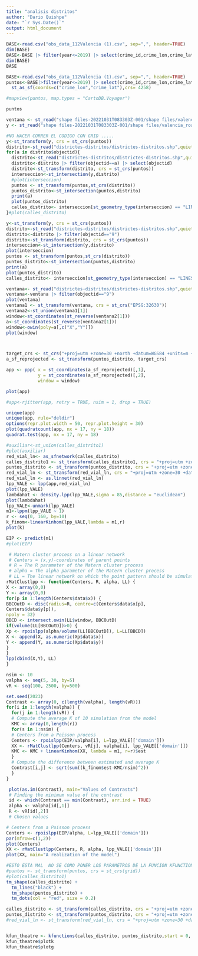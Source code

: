 ```yaml
---
title: "analisis distritos"
author: "Dario Quishpe"
date: "`r Sys.Date()`"
output: html_document
---
```




```r
BASE<-read.csv("obs_data_112Valencia (1).csv", sep=",", header=TRUE)
dim(BASE)
BASE<-BASE |> filter(year<=2019) |> select(crime_id,crime_lon,crime_lat)
dim(BASE)
BASE

```


```r
BASE<-read.csv("obs_data_112Valencia (1).csv", sep=",", header=TRUE) 
puntos<-BASE|>filter(year<=2019) |> select(crime_id,crime_lon,crime_lat) |> 
  st_as_sf(coords=c("crime_lon","crime_lat"),crs= 4258)

#mapview(puntos, map.types = "CartoDB.Voyager")

puntos

ventana <- st_read("shape files-20221031T083303Z-001/shape files/valencia_outline.shp",quiet=TRUE)
y <- st_read("shape files-20221031T083303Z-001/shape files/valencia_road.shp",quiet=TRUE)
```

```r
#NO HACER CORRER EL CODIGO CON GRID .....
y<-st_transform(y, crs = st_crs(puntos))
distrito<-st_read("districtes-distritos/districtes-distritos.shp",quiet=TRUE)
for(a in distrito$objectid){
  distrito<-st_read("districtes-distritos/districtes-distritos.shp",quiet=TRUE)
  distrito<-distrito |> filter(objectid==a) |> select(objectid)
  distrito<-st_transform(distrito, crs = st_crs(puntos))
  interseccion<-st_intersection(y,distrito)
  #plot(interseccion)
  puntos <- st_transform(puntos,st_crs(distrito))
  puntos_distrito<-st_intersection(puntos,distrito)
  print(a)
  plot(puntos_distrito)
  calles_distrito<- interseccion[st_geometry_type(interseccion) == "LINESTRING", ]
}#plot(calles_distrito)
```


```r
y<-st_transform(y, crs = st_crs(puntos))
distrito<-st_read("districtes-distritos/districtes-distritos.shp",quiet=TRUE)
distrito<-distrito |> filter(objectid=="9") 
distrito<-st_transform(distrito, crs = st_crs(puntos))
interseccion<-st_intersection(y,distrito)
plot(interseccion)
puntos <- st_transform(puntos,st_crs(distrito))
puntos_distrito<-st_intersection(puntos,distrito)
print(a)
plot(puntos_distrito)
calles_distrito<- interseccion[st_geometry_type(interseccion) == "LINESTRING", ]
```



```r
ventana<- st_read("districtes-distritos/districtes-distritos.shp",quiet=TRUE)
ventana<-ventana |> filter(objectid=="9")
plot(ventana)
ventana1 <- st_transform(ventana, crs = st_crs("EPSG:32630"))
ventana2<-st_union(ventana1[1])
window<-st_coordinates(st_reverse(ventana2[1]))
a<-st_coordinates(st_reverse(ventana2[1]))
window<-owin(poly=a[,c("X","Y")])
plot(window)



target_crs <- st_crs("+proj=utm +zone=30 +north +datum=WGS84 +units=m +no_defs")
a_sf_reprojected <- st_transform(puntos_distrito, target_crs)

app <- ppp( x = st_coordinates(a_sf_reprojected)[,1],
            y = st_coordinates(a_sf_reprojected)[,2],
            window = window)

plot(app)

#app<-rjitter(app, retry = TRUE, nsim = 1, drop = TRUE)

unique(app)
unique(app, rule="deldir")
options(repr.plot.width = 50, repr.plot.height = 30)
plot(quadratcount(app, nx = 17, ny = 18))
quadrat.test(app, nx = 17, ny = 18)
```


```r
#auxiliar<-st_union(calles_distrito1)
#plot(auxiliar)
red_vial_ln<- as_sfnetwork(calles_distrito)
calles_distrito1 <- st_transform(calles_distrito1, crs = "+proj=utm +zone=30 +datum=WGS84")
puntos_distrito <- st_transform(puntos_distrito, crs = "+proj=utm +zone=30 +datum=WGS84")
red_vial_ln <- st_transform(red_vial_ln, crs = "+proj=utm +zone=30 +datum=WGS84")
red_vial_ln <- as.linnet(red_vial_ln)
lpp_VALE <- lpp(app,red_vial_ln)
plot(lpp_VALE)
lambdahat <- density.lpp(lpp_VALE,sigma = 85,distance = "euclidean")
plot(lambdahat)
lpp_VALE<-unmark(lpp_VALE)
m1<-lppm(lpp_VALE ~ 1)
r <- seq(0, 160, by=10)
k_finom<-linearKinhom(lpp_VALE,lambda = m1,r)
plot(k)
```
```r

EIP <- predict(m1)
#plot(EIP)

 # Matern cluster process on a linear network
 # Centers = (x,y)-coordinates of parent points
 # R = The R parameter of the Matern cluster process
 # alpha = The alpha parameter of the Matern cluster process
 # LL = The linear network on which the point pattern should be simulated.
rMatClustlpp <- function(Centers, R, alpha, LL) {
X <- array(0,0)
Y <- array(0,0)
for(p in 1:length(Centers$data$x)) {
BBCOutD <- disc(radius=R, centre=c(Centers$data$x[p],
Centers$data$y[p]),
npoly = 32)
BBCD <- intersect.owin(LL$window, BBCOutD)
if(volume(LL[BBCOutD])>0) {
Xp <- rpoislpp(alpha/volume(LL[BBCOutD]), L=LL[BBCD])
X <- append(X, as.numeric(Xp$data$x))
Y <- append(Y, as.numeric(Xp$data$y))
}
}
lpp(cbind(X,Y), LL)
}
```


```r
nsim <- 10
valpha <- seq(5, 30, by=5)
vR <- seq(100, 2500, by=500)

```

```r
set.seed(2023)
Contrast <- array(0, c(length(valpha), length(vR)))
for(i in 1:length(valpha)) {
  for(j in 1:length(vR)) {
  # Compute the average K of 10 simulation from the model
  KMC <- array(0,length(r))
  for(s in 1:nsim) {
  # Centers from a Poisson process
  Centers <- rpoislpp(EIP/valpha[i], L=lpp_VALE[['domain']])
  XX <- rMatClustlpp(Centers, vR[j], valpha[i], lpp_VALE[['domain']])
  KMC <- KMC + linearKinhom(XX, lambda = m1, r=r)$est
  }
  # Compute the difference between estimated and average K
  Contrast[i,j] <- sqrt(sum((k_finom$est-KMC/nsim)^2))
  }
}

```


```r
 plot(as.im(Contrast), main="Values of Contrasts")
 # Finding the minimum value of the contrast
 id <- which(Contrast == min(Contrast), arr.ind = TRUE)
 alpha <- valpha[id[,1]]
 R <- vR[id[,2]]
 # Chosen values

```

```r
# Centers from a Poisson process
Centers <- rpoislpp(EIP/alpha, L=lpp_VALE[['domain']])
par(mfrow=c(1,2))
plot(Centers)
XX <- rMatClustlpp(Centers, R, alpha, lpp_VALE[['domain']])
plot(XX, main="A realization of the model")
```


```r
#ESTO ESTA MAL  NO SE COMO PONER LOS PARAMETROS DE LA FUNCION KFUNCTIONS 
#puntos <- st_transform(puntos, crs = st_crs(grid))
#plot(calles_distrito1)
tm_shape(calles_distrito) + 
  tm_lines("black") + 
  tm_shape(puntos_distrito) + 
  tm_dots(col = "red", size = 0.2)

calles_distrito <- st_transform(calles_distrito, crs = "+proj=utm +zone=30 +datum=WGS84")
puntos_distrito <- st_transform(puntos_distrito, crs = "+proj=utm +zone=30 +datum=WGS84")
#red_vial_ln <- st_transform(red_vial_ln, crs = "+proj=utm +zone=30 +datum=WGS84")


kfun_theatre <- kfunctions(calles_distrito, puntos_distrito,start = 0, end = 180, step = 10,agg=1)
kfun_theatre$plotk
kfun_theatre$plotg

```

